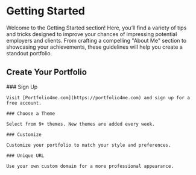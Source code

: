 
# Getting Started
Welcome to the Getting Started section! Here, you’ll find a variety of tips and tricks designed to improve your chances of impressing potential employers and clients. From crafting a compelling "About Me" section to showcasing your achievements, these guidelines will help you create a standout portfolio.

## Create Your Portfolio

<Steps>
    ### Sign Up

    Visit [Portfolio4me.com](https://portfolio4me.com) and sign up for a free account.

    ### Choose a Theme

    Select from 9+ themes. New themes are added every week.

    ### Customize

    Customize your portfolio to match your style and preferences.

    ### Unique URL

    Use your own custom domain for a more professional appearance.
</Steps>